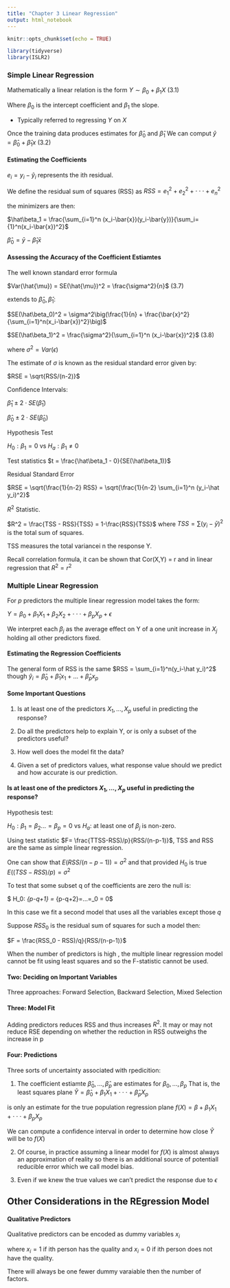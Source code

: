 ```yaml
---
title: "Chapter 3 Linear Regression"
output: html_notebook
---
```


```r
knitr::opts_chunk$set(echo = TRUE)
```

```r
library(tidyverse)
library(ISLR2)

```
### Simple Linear Regression

Mathematically a linear relation is the form $Y \sim \beta_0 + \beta_1 X$ (3.1)

Where $\beta_0$ is the intercept coefficient and $\beta_1$ the slope.

  - Typically referred to regressing $Y$ on $X$

Once the training data produces estimates for $\hat\beta_0$ and $\hat\beta_1$
We can comput $\hat{y} = \hat\beta_0 + \hat\beta_1 x$ (3.2)

#### Estimating the Coefficients

$e_i = y_i-\hat{y}_i$ represents the ith residual.

We define the residual sum of squares (RSS) as
$RSS=e_{1}^2 + e_{2}^2 +\cdot\cdot\cdot+e_{n}^2$

the minimizers are then:

$\hat\beta_1 = \frac{\sum_{i=1}^n (x_i-\bar{x})(y_i-\bar{y})}{\sum_i={1}^n(x_i-\bar{x})^2}$

$\hat\beta_0 = \bar{y} - \hat\beta_1 \bar{x}$

#### Assessing the Accuracy of the Coefficient Estiamtes

The well known standard error formula

$Var(\hat{\mu}) = SE(\hat{\mu})^2 = \frac{\sigma^2}{n}$ (3.7)

extends to $\hat\beta_0,\hat\beta_1$:

$SE(\hat\beta_0)^2 = \sigma^2\big(\frac{1}{n} + \frac{\bar{x}^2}{\sum_{i=1}^n(x_i-\bar{x})^2}\big)$

$SE(\hat\beta_1)^2 = \frac{\sigma^2}{\sum_{i=1}^n (x_i-\bar{x})^2}$ (3.8)

where $\sigma^2 = Var(\epsilon)$

The estimate of $\sigma$ is known as the residual standard error given by:

$RSE = \sqrt{RSS/(n-2)}$

Confidence Intervals:

$\hat\beta_1 \pm 2\cdot SE(\hat\beta_1)$

$\hat\beta_0 \pm 2\cdot SE(\hat\beta_0)$

Hypothesis Test

$H_0 :\beta_1 = 0$ vs $H_a :\beta_1 \neq 0$

Test statistics $t = \frac{\hat\beta_1 - 0}{SE(\hat\beta_1)}$


Residual Standard Error

$RSE = \sqrt{\frac{1}{n-2} RSS} = \sqrt{\frac{1}{n-2} \sum_{i=1}^n (y_i-\hat y_i)^2}$

$R^2$ Statistic.

$R^2 = \frac{TSS - RSS}{TSS} = 1-\frac{RSS}{TSS}$ where $TSS = \sum(y_i-\bar{y})^2$
is the total sum of squares.

TSS measures the total variancei n the response Y.

Recall correlation formula, it can be shown that Cor(X,Y) = r and in linear
regression that $R^2 = r^2$

### Multiple Linear Regression

For $p$ predictors the multiple linear regression model takes the form:

$Y = \beta_0+\beta_1 X_1 + \beta_2 X_2 + \cdot\cdot\cdot + \beta_p X_p +\epsilon$

We interpret each $\beta_j$ as the average effect on Y of a one unit increase in $X_j$
holding all other predictors fixed.

#### Estimating the Regression Coefficients

The general form of RSS is the same $RSS = \sum_{i=1}^n(y_i-\hat y_i)^2$
though $\hat y_i = \hat\beta_0+\hat\beta_1 x_1 +...+\hat\beta_p x_p$

#### Some Important Questions

1. Is at least one of the predictors $X_1,...,X_p$ useful in predicting the response?

2. Do all the predictors help to explain Y, or is only a subset of the predictors useful?

3. How well does the model fit the data?

4. Given a set of predictors values, what response value should we predict and how
accurate is our prediction.

#### Is at least one of the predictors $X_1,...,X_p$ useful in predicting the response?

Hypothesis test:

$H_0: \beta_1=\beta_2...=\beta_p=0$ vs $H_a:$ at least one of $\beta_j$ is non-zero.

Using test statistic $F= \frac{TTSS-RSS)/p}{RSS/(n-p-1)}$, TSS and RSS are the same
as simple linear regression.

One can show that $E(RSS/(n-p-1)) = \sigma^2$ and that provided $H_0$ is true
$E((TSS-RSS)/p) = \sigma^2$

To test that some subset q of the coefficients are zero the null is:

$ H_0: \beta_{p-q+1} = \beta_{p-q+2}=...=\beta_0 = 0$

In this case we fit a second model that uses all the variables except those $q$

Suppose $RSS_0$ is the residual sum of squares for such a model then:

$F = \frac{RSS_0 - RSS)/q}{RSS/(n-p-1)}$

When the number of predictors is high , the multiple linear regression model
cannot be fit using least squares and so the F-statistic cannot be used.

#### Two: Deciding on Important Variables

Three approaches: Forward Selection, Backward Selection, Mixed Selection

#### Three: Model Fit

Adding predictors reduces RSS and thus increases $R^2$. It may or may not
reduce RSE depending on whether the reduction in RSS outweighs the increase in p

#### Four: Predictions

Three sorts of uncertainty associated with rpedicition:

1. The coefficient estiamte $\hat\beta_0,...,\hat\beta_p$ are estimates for $\beta_0,...,\beta_p$
That is, the least squares plane $\hat Y = \hat\beta_0 +\beta_1 X_1 +\cdot\cdot\cdot+\hat\beta_p X_p$

is only an estimate for the true population regression plane
$f(X) = \beta+\beta_1 X_1 +\cdot\cdot\cdot+ \beta_p X_p$

We can compute a confidence interval in order to determine how close $\hat Y$ will be to $f(X)$

2. Of course, in practice assuming a linear model for $f(X)$ is almost always
an approximation of reality so there is an additional source of potentiall
reducible error which we call model bias.

3. Even if we knew the true values we can't predict the response due to $\epsilon$

## Other Considerations in the REgression Model

#### Qualitative Predictors

Qualitative predictors can be encoded as dummy variables $x_i$

where $x_i = 1$ if ith person has the quality
and $x_i = 0$ if ith person does not have the quality.

There will always be one fewer dummy varaiable then the number of factors.